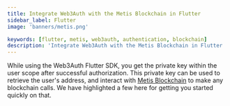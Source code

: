 ```yaml
---
title: Integrate Web3Auth with the Metis Blockchain in Flutter
sidebar_label: Flutter
image: 'banners/metis.png'

keywords: [flutter, metis, web3auth, authentication, blockchain]
description: 'Integrate Web3Auth with the Metis Blockchain in Flutter | Embedded Wallets'
---
```



<SEO
  title="Integrate Web3Auth with the Metis Blockchain in Flutter"
  description="Integrate Web3Auth with the Metis Blockchain in Flutter | Embedded Wallets"
  image="https://web3auth.io/docs/banners/metis.png"
  slug="/embedded-wallets/connect-blockchain/evm/metis/flutter"
/>

While using the Web3Auth Flutter SDK, you get the private key within the user scope after successful authorization. This private key can be used to retrieve the user's address, and interact with [Metis Blockchain](https://metis.io) to make any blockchain calls. We have highlighted a few here for getting you started quickly on that.

<EVMInteraction />
